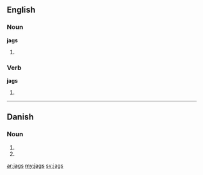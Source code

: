 ==English==

===Noun===
'''jags'''

# {{plural of|[[jag]]}}

===Verb===
'''jags'''

# {{third-person singular of|[[jag]]}}

----

==Danish==

===Noun===
{{infl|da|noun form|g=n}}

# {{form of|genitive singular indefinite|jag|lang=Danish}}
# {{form of|genitive plural indefinite|jag|lang=Danish}}

[[ar:jags]]
[[my:jags]]
[[sv:jags]]